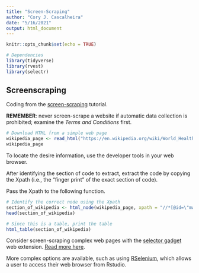 ```yaml
---
title: "Screen-Scraping"
author: "Cory J. Cascalheira"
date: "5/16/2021"
output: html_document
---
```


```r
knitr::opts_chunk$set(echo = TRUE)

# Dependencies
library(tidyverse)
library(rvest)
library(selectr)
```

## Screenscraping

Coding from the [screen-scraping](https://sicss.io/2020/materials/day2-digital-trace-data/screenscraping/rmarkdown/Screenscraping.html) tutorial.

**REMEMBER**: never screen-scrape a website if automatic data collection is prohibited; examine the *Terms and Conditions* first.

```r
# Download HTML from a simple web page
wikipedia_page <- read_html("https://en.wikipedia.org/wiki/World_Health_Organization_ranking_of_health_systems_in_2000")
wikipedia_page
```

To locate the desire information, use the developer tools in your web browser. 

After identifying the section of code to extract, extract the code by copying the Xpath (i.e., the "finger print" of the exact section of code). 

Pass the Xpath to the following function. 

```r
# Identify the correct node using the Xpath
section_of_wikipedia <- html_node(wikipedia_page, xpath = "//*[@id=\"mw-content-text\"]/div/table")
head(section_of_wikipedia)

# Since this is a table, print the table
html_table(section_of_wikipedia)
```

Consider screen-scraping complex web pages with the [selector gadget](https://selectorgadget.com/) web extension. [Read more here](https://sicss.io/2020/materials/day2-digital-trace-data/screenscraping/rmarkdown/Screenscraping.html).

More complex options are available, such as using [RSelenium](https://cran.r-project.org/web/packages/RSelenium/vignettes/basics.html), which allows a user to access their web browser from Rstudio.